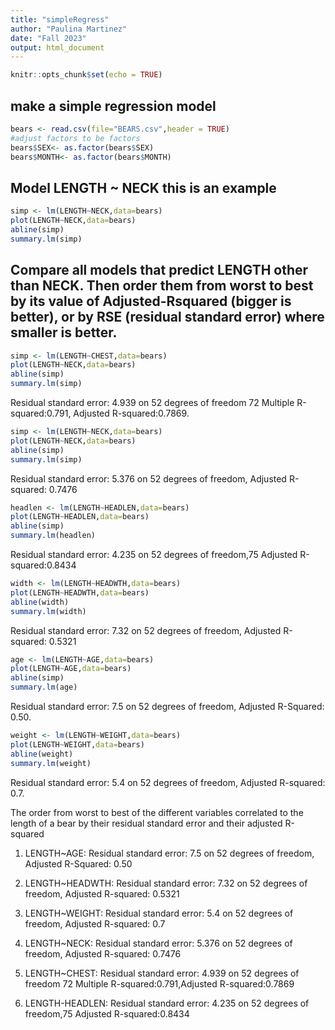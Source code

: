 ```yaml
---
title: "simpleRegress"
author: "Paulina Martinez"
date: "Fall 2023"
output: html_document
---
```


```r
knitr::opts_chunk$set(echo = TRUE)
```

## make a simple regression model

```r
bears <- read.csv(file="BEARS.csv",header = TRUE)
#adjust factors to be factors
bears$SEX<- as.factor(bears$SEX)
bears$MONTH<- as.factor(bears$MONTH)
```

## Model LENGTH ~ NECK  this is an example  

```r
simp <- lm(LENGTH~NECK,data=bears)
plot(LENGTH~NECK,data=bears)
abline(simp)
summary.lm(simp)
```


## Compare all models that predict LENGTH other than NECK. Then order them from worst to best by its value of Adjusted-Rsquared (bigger is better), or by RSE (residual standard error) where smaller is better. 

```r
simp <- lm(LENGTH~CHEST,data=bears)
plot(LENGTH~NECK,data=bears)
abline(simp)
summary.lm(simp)
```

Residual standard error: 4.939 on 52 degrees of freedom 72 Multiple R-squared:0.791, Adjusted R-squared:0.7869.

```r
simp <- lm(LENGTH~NECK,data=bears)
plot(LENGTH~NECK,data=bears)
abline(simp)
summary.lm(simp)
```

Residual standard error: 5.376 on 52 degrees of freedom, Adjusted R-squared: 0.7476

```r
headlen <- lm(LENGTH~HEADLEN,data=bears)
plot(LENGTH~HEADLEN,data=bears)
abline(simp)
summary.lm(headlen)
```

Residual standard error: 4.235 on 52 degrees of freedom,75 Adjusted R-squared:0.8434

```r
width <- lm(LENGTH~HEADWTH,data=bears)
plot(LENGTH~HEADWTH,data=bears)
abline(width)
summary.lm(width)
```

Residual standard error: 7.32 on 52 degrees of freedom, Adjusted R-squared: 0.5321

```r
age <- lm(LENGTH~AGE,data=bears)
plot(LENGTH~AGE,data=bears)
abline(simp)
summary.lm(age)
```

Residual standard error: 7.5 on 52 degrees of freedom, Adjusted R-Squared: 0.50.

```r
weight <- lm(LENGTH~WEIGHT,data=bears)
plot(LENGTH~WEIGHT,data=bears)
abline(weight)
summary.lm(weight)
```

Residual standard error: 5.4 on 52 degrees of freedom, Adjusted R-squared: 0.7.  

The order from worst to best of the different variables correlated to the length of a bear by their residual standard error and their adjusted R-squared

1. LENGTH~AGE: Residual standard error: 7.5 on 52 degrees of freedom, Adjusted R-Squared: 0.50

2. LENGTH~HEADWTH: Residual standard error: 7.32 on 52 degrees of freedom, Adjusted R-squared: 0.5321

3. LENGTH~WEIGHT: Residual standard error: 5.4 on 52 degrees of freedom, Adjusted R-squared: 0.7

4. LENGTH~NECK: Residual standard error: 5.376 on 52 degrees of freedom, Adjusted R-squared: 0.7476

5. LENGTH~CHEST: Residual standard error: 4.939 on 52 degrees of freedom 72 Multiple R-squared:0.791,Adjusted R-squared:0.7869

6. LENGTH-HEADLEN: Residual standard error: 4.235 on 52 degrees of freedom,75 Adjusted R-squared:0.8434
